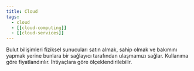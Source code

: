```yaml
---
title: Cloud
tags:
  - cloud
  - [[cloud-computing]]
  - [[cloud-services]]
---
```


Bulut bilişimleri fiziksel sunucuları satın almak, sahip olmak ve bakımını yapmak yerine bunlara bir sağlayıcı tarafından ulaşmamızı sağlar. Kullanıma göre fiyatlandırılır. İhtiyaçlara göre ölçeklendirilebilir.